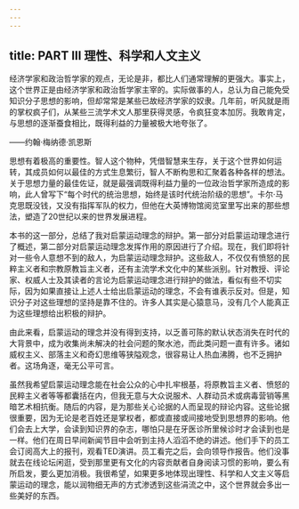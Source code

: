 ```yaml
---
---
---
```

title: PART III 理性、科学和人文主义
---




经济学家和政治哲学家的观点，无论是非，都比人们通常理解的更强大。事实上，这个世界正是由经济学家和政治哲学家主宰的。实际做事的人，总认为自己能免受知识分子思想的影响，但却常常是某些已故经济学家的奴隶。几年前，听风就是雨的掌权疯子们，从某些三流学术文人那里获得灵感，令疯狂变本加厉。我敢肯定，与思想的逐渐蚕食相比，既得利益的力量被极大地夸张了。

——约翰·梅纳德·凯恩斯





思想有着极高的重要性。智人这个物种，凭借智慧来生存，关于这个世界如何运转，其成员如何以最佳的方式生息繁衍，智人不断构思和汇聚着各种各样的想法。关于思想力量的最佳佐证，就是最强调既得利益力量的一位政治哲学家所造成的影响，此人曾写下“每个时代的统治思想，始终是该时代统治阶级的思想”。卡尔·马克思既没钱，又没有指挥军队的权力，但他在大英博物馆阅览室里写出来的那些想法，塑造了20世纪以来的世界发展进程。

本书的这一部分，总结了我对启蒙运动理念的辩护。第一部分对启蒙运动理念进行了概述，第二部分对启蒙运动理念发挥作用的原因进行了介绍。现在，我们即将针对一些令人意想不到的敌人，为启蒙运动理念辩护。这些敌人，不仅仅有愤怒的民粹主义者和宗教原教旨主义者，还有主流学术文化中的某些派别。针对教授、评论家、权威人士及其读者的言论为启蒙运动理念进行辩护的做法，看似有些不切实际，因为如果直接让上述人士给出启蒙运动的理念，不会有谁表示反对。但是，知识分子对这些理想的坚持是靠不住的。许多人其实是心猿意马，没有几个人能真正为这些理想给出积极的辩护。

由此来看，启蒙运动的理念并没有得到支持，以乏善可陈的默认状态消失在时代的大背景中，成为收集尚未解决的社会问题的聚水池，而此类问题一直有许多。诸如威权主义、部落主义和奇幻思维等狭隘观念，很容易让人热血沸腾，也不乏拥护者。这场角逐，毫无公平可言。

虽然我希望启蒙运动理念能在社会公众的心中扎牢根基，将原教旨主义者、愤怒的民粹主义者等等都囊括在内，但我无意与大众说服术、人群动员术或病毒营销等黑暗艺术相抗衡。随后的内容，是为那些关心论据的人而呈现的辩论内容。这些论据很重要，因为无论是老百姓还是掌权者，都或直接或间接地受到思想界的影响。他们会去上大学，会读到知识界的杂志，哪怕只是在牙医诊所里候诊时才会读到也是一样。他们在周日早间新闻节目中会听到主持人滔滔不绝的讲述。他们手下的员工会订阅高大上的报刊，观看TED演讲。员工看完之后，会向领导作报告。他们没事就去在线论坛闲逛，受到那里更有文化的内容贡献者自身阅读习惯的影响，要么有所启发，要么更加消极。我很希望，如果更多地体现出理性、科学和人文主义等启蒙运动的理念，能以润物细无声的方式渗透到这些涓流之中，这个世界就会多出一些美好的东西。